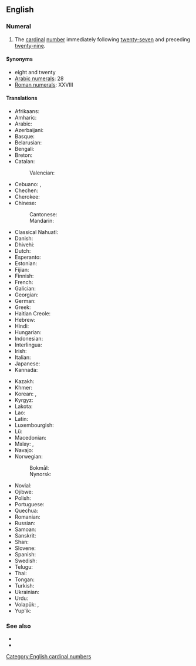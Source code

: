 ==English==
{{cardinalbox|en|27|28|29|twenty-seven|twenty-nine|ord=twenty-eighth}}

===Numeral===
{{head|en|numeral}}

# The [[cardinal]] [[number]] immediately following [[twenty-seven]] and preceding [[twenty-nine]].

====Synonyms====
* eight and twenty
* [[w:Arabic numerals|Arabic numerals]]: 28
* [[w:Roman numerals|Roman numerals]]: XXVIII

====Translations====
{{trans-top|number}}
* Afrikaans: {{t+|af|agt-en-twintig}}
* Amharic: {{t|am|ሃያ ስምንት}}
* Arabic: {{t|ar|ثَمَانِيَة وَعِشْرُون|tr=ṯamāniya wa-ʿišrūn}}
* Azerbaijani: {{t+|az|iyirmi səkkiz}}
* Basque: {{t+|eu|hogeita zortzi}}
* Belarusian: {{t|be|два́ццаць во́сем}}
* Bengali: {{t|bn|আঠাশ}}
* Breton: {{t|br|eizh-warn-ugent}}
* Catalan: {{t+|ca|vint-i-vuit}}
*: Valencian: {{t+|ca|vint-i-huit}}
* Cebuano: {{t|ceb|kawhaa'g walo}}, {{t|ceb|baynete otso}}
* Chechen: {{t|ce|ткъе бархӏ}}
* Cherokee: {{t|chr|ᏔᎵᏍᎪ ᏧᏁᎳ}}
* Chinese:
*: Cantonese: {{t|yue|二十八|tr=ji6 sap6 baat3}}
*: Mandarin: {{t|cmn|二十八|tr=èr shí bā}}
* Classical Nahuatl: {{t|nci|cempōhualli onchicuēyi}}
* Danish: {{t|da|otteogtyve}}
* Dhivehi: {{t|dv|އަށާވީސް}}
* Dutch: {{t+|nl|achtentwintig}}
* Esperanto: {{t|eo|dudek ok}}
* Estonian: {{t+|et|kakskümmend kaheksa}}
* Fijian: {{t|fj|ruasagavulu ka walu}}
* Finnish: {{t|fi|kaksikymmentäkahdeksan}}
* French: {{t+|fr|vingt-huit|m}}
* Galician: {{t+|gl|vinte e oito}}
* Georgian: {{t|ka|ოცდარვა}}
* German: {{t|de|achtundzwanzig}}
* Greek: {{t|el|είκοσι-οκτώ}}
* Haitian Creole: {{t|ht|ventuit}}
* Hebrew: {{t|he|עשרים־ושמנה|tr=esrím və-shmoná}}
* Hindi: {{t+|hi|अट्ठाईस}}
* Hungarian: {{t+|hu|huszonnyolc}}
* Indonesian: {{t|id|dua puluh delapan}}
* Interlingua: {{t|ia|vinti-octo}}
* Irish: {{t|ga|fiche a hocht}}
* Italian: {{t+|it|ventotto}}
* Japanese: {{t|ja|二十八|tr=ni-jū-hachí}}
* Kannada: {{t|kn|ಇಪ್ಪತ್ತೆಂಟು}}
{{trans-mid}}
* Kazakh: {{t|kk|жиырма сегіз}}
* Khmer: {{t|km|ម្ភៃ​ប្រាំបី|tr=mpʰey pram bəy}}
* Korean: {{t|ko|스물여덟|tr=seumul yeodeolb}}, {{t+|ko|이십팔|tr=isibpal}}
* Kyrgyz: {{t|ky|жыйырма сегиз}}
* Lakota: {{t|lkt|wikčémna núŋpa aké šaglóǧaŋ}}
* Lao: {{t|lo|ຊາວແປດ}}
* Latin: {{t|la|duodetriginta}}
* Luxembourgish: {{t|lb|aachtanzwanzeg}}
* Lü: {{t|khb|ᦌᦱᧁᦶᦔᧆᧈ|tr=saaw4 pææt2}}
* Macedonian: {{t|mk|два́есет и о́сум}}
* Malay: {{t|ms|dua puluh lapan}}, {{t|ms|lapan likur}}
* Navajo: {{t|nv|naadįįtseebíí}}
* Norwegian:
*: Bokmål: {{t|no|tjueåtte}}
*: Nynorsk: {{t|nn|tjueåtte}}
* Novial: {{t|nov|duanti-ot}}
* Ojibwe: {{t|oj|niishtana-ashi-nishwaaswi}}
* Polish: {{t|pl|dwadzieścia osiem}}
* Portuguese: {{t|pt|vinte e oito|m}}
* Quechua: {{t|qu|iskay chunka pusaqniyuq}}
* Romanian: {{t|ro|douăzeci și opt}}
* Russian: {{t+|ru|два́дцать во́семь}}
* Samoan: {{t|sm|luasefulu valu}}
* Sanskrit: {{t+|sa|अष्टाविंशति|f}}
* Shan: {{t|shn|သၢဝ်းပႅတ်ႇ}}
* Slovene: {{t|sl|osemindvajset}}
* Spanish: {{t+|es|veintiocho}}
* Swedish: {{t+|sv|tjugoåtta}}
* Telugu: {{t|te|ఇరవై ఎనిమిది}}
* Thai: {{t|th|ยี่สิบแปด}}
* Tongan: {{t|to|uofulu mā valu}}
* Turkish: {{t+|tr|yirmi sekiz}}
* Ukrainian: {{t|uk|два́дцять ві́сім}}
* Urdu: {{t+|ur|اٹھائیس|tr=aṭṭhāīs}}
* Volapük: {{t|vo|teldegjöl}}, {{t|vo|telsejöl}} {{qualifier|older term, obsolete}}
* Yup'ik: {{t|esu|yuinaq pingayunlegen}}
{{trans-bottom}}

===See also===
* {{l|en|twenty-seven}}
* {{l|en|twenty-nine}}

[[Category:English cardinal numbers]]